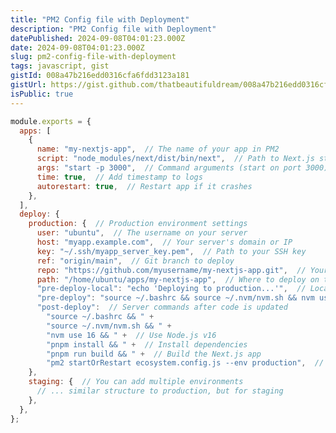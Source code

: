```yaml
---
title: "PM2 Config file with Deployment"
description: "PM2 Config file with Deployment"
datePublished: 2024-09-08T04:01:23.000Z
date: 2024-09-08T04:01:23.000Z
slug: pm2-config-file-with-deployment
tags: javascript, gist
gistId: 008a47b216edd0316cfa6fdd3123a181
gistUrl: https://gist.github.com/thatbeautifuldream/008a47b216edd0316cfa6fdd3123a181
isPublic: true
---
```


```javascript title="ecosystem.config.js"
module.exports = {
  apps: [
    {
      name: "my-nextjs-app",  // The name of your app in PM2
      script: "node_modules/next/dist/bin/next",  // Path to Next.js start script
      args: "start -p 3000",  // Command arguments (start on port 3000)
      time: true,  // Add timestamp to logs
      autorestart: true,  // Restart app if it crashes
    },
  ],
  deploy: {
    production: {  // Production environment settings
      user: "ubuntu",  // The username on your server
      host: "myapp.example.com",  // Your server's domain or IP
      key: "~/.ssh/myapp_server_key.pem",  // Path to your SSH key
      ref: "origin/main",  // Git branch to deploy
      repo: "https://github.com/myusername/my-nextjs-app.git",  // Your GitHub repo URL
      path: "/home/ubuntu/apps/my-nextjs-app",  // Where to deploy on the server
      "pre-deploy-local": "echo 'Deploying to production...'",  // Local command before deploy
      "pre-deploy": "source ~/.bashrc && source ~/.nvm/nvm.sh && nvm use 16",  // Server command before deploy
      "post-deploy":  // Server commands after code is updated
        "source ~/.bashrc && " +
        "source ~/.nvm/nvm.sh && " +
        "nvm use 16 && " +  // Use Node.js v16
        "pnpm install && " +  // Install dependencies
        "pnpm run build && " +  // Build the Next.js app
        "pm2 startOrRestart ecosystem.config.js --env production",  // Start/restart the app
    },
    staging: {  // You can add multiple environments
      // ... similar structure to production, but for staging
    },
  },
};
```

